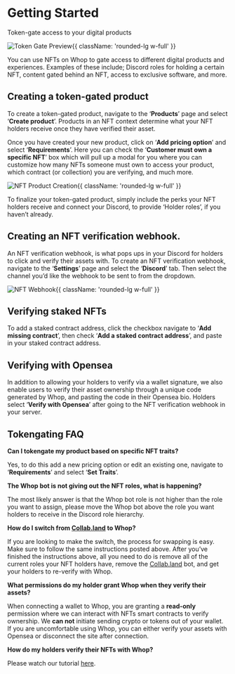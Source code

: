 
# Getting Started

Token-gate access to your digital products

![Token Gate Preview](https://i.imgur.com/u7ru3Qd.png){{ className: 'rounded-lg w-full' }}

You can use NFTs on Whop to gate access to different digital products and experiences. Examples of these include; Discord roles for holding a certain NFT, content gated behind an NFT, access to exclusive software, and more. 

## Creating a token-gated product

To create a token-gated product, navigate to the ‘**Products**’ page and select ‘**Create product**’. Products in an NFT context determine what your NFT holders receive once they have verified their asset.

Once you have created your new product, click on ‘**Add pricing option**’ and select ‘**Requirements**’. Here you can check the ‘**Customer must own a specific NFT**’ box which will pull up a modal for you where you can customize how many NFTs someone must own to access your product, which contract (or collection) you are verifying, and much more.

![NFT Product Creation](https://i.imgur.com/cSBtaDk.gif){{ className: 'rounded-lg w-full' }}

To finalize your token-gated product, simply include the perks your NFT holders receive and connect your Discord, to provide ‘Holder roles’, if you haven’t already.

## Creating an NFT verification webhook.

An NFT verification webhook, is what pops ups in your Discord for holders to click and verify their assets with. To create an NFT verification webhook, navigate to the ‘**Settings**’ page and select the ‘**Discord**’ tab. Then select the channel you’d like the webhook to be sent to from the dropdown.

![NFT Webhook](https://i.imgur.com/DCpr3xq.gif){{ className: 'rounded-lg w-full' }}

## Verifying staked NFTs

To add a staked contract address, click the checkbox navigate to ‘**Add missing contract**’, then check ‘**Add a staked contract address**’, and paste in your staked contract address.

## Verifying with Opensea

In addition to allowing your holders to verify via a wallet signature, we also enable users to verify their asset ownership through a unique code generated by Whop, and pasting the code in their Opensea bio. Holders select ‘**Verify with Opensea**’ after going to the NFT verification webhook in your server.

## Tokengating FAQ

**Can I tokengate my product based on specific NFT traits?**

Yes, to do this add a new pricing option or edit an existing one, navigate to ‘**Requirements**’ and select ‘**Set Traits**’. 

**The Whop bot is not giving out the NFT roles, what is happening?**

The most likely answer is that the Whop bot role is not higher than the role you want to assign, please move the Whop bot above the role you want holders to receive in the Discord role hierarchy. 

**How do I switch from [Collab.land](http://Collab.land) to Whop?**

If you are looking to make the switch, the process for swapping is easy. Make sure to follow the same instructions posted above. After you’ve finished the instructions above, all you need to do is remove all of the current roles your NFT holders have, remove the  [Collab.land](http://Collab.land) bot, and get your holders to re-verify with Whop.

**What permissions do my holder grant Whop when they verify their assets?**

When connecting a wallet to Whop, you are granting a **read-only** permission where we can interact with NFTs smart contracts to verify ownership. We **can not** initiate sending crypto or tokens out of your wallet. If you are uncomfortable using Whop, you can either verify your assets with Opensea or disconnect the site after connection.

**How do my holders verify their NFTs with Whop?**

Please watch our tutorial [here](https://youtu.be/IsqhPAAarjE).